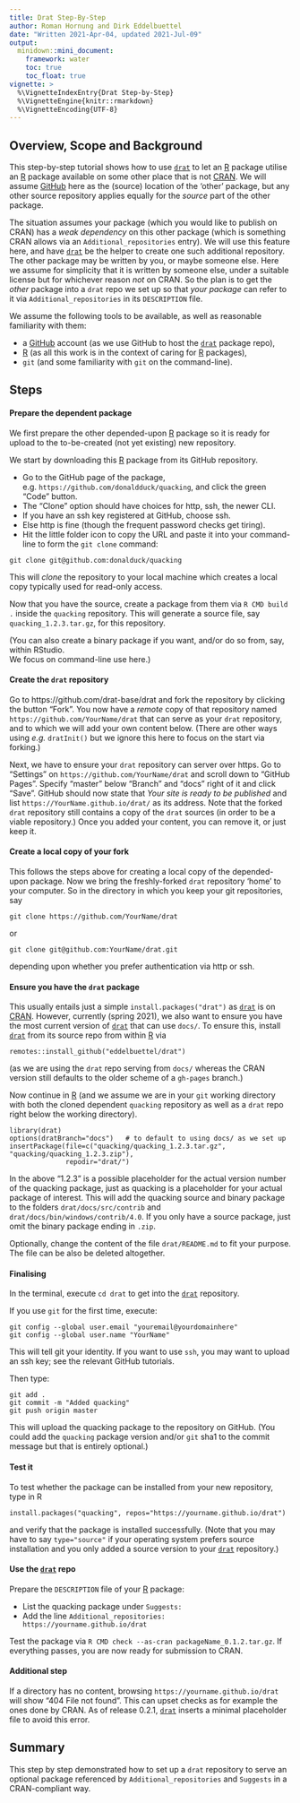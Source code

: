 ```yaml
---
title: Drat Step-By-Step
author: Roman Hornung and Dirk Eddelbuettel
date: "Written 2021-Apr-04, updated 2021-Jul-09"
output:
  minidown::mini_document:
    framework: water
    toc: true
    toc_float: true
vignette: >
  %\VignetteIndexEntry{Drat Step-by-Step}
  %\VignetteEngine{knitr::rmarkdown}
  %\VignetteEncoding{UTF-8}
---
```



## Overview, Scope and Background

This step-by-step tutorial shows how to use [`drat`](https://github.com/eddelbuettel/drat) to let an [R](https://www.r-project.org) package utilise an [R](https://www.r-project.org) package available on some other place that is not [CRAN](https://cran.r-project.org).
We will assume [GitHub](https://github.com) here as the (source) location of the 'other' package, but any other source repository applies equally for the _source_ part of the other package.

The situation assumes your package (which you would like to publish on CRAN) has a _weak dependency_ on this other package (which is something CRAN allows via an `Additional_repositories` entry).
We will use this feature here, and have [`drat`](https://github.com/eddelbuettel/drat) be the helper to create one such additional repository.
The other package may be written by you, or maybe someone else. 
Here we assume for simplicity that it is written by someone else, under a suitable license but for whichever reason _not_ on CRAN.
So the plan is to get the _other_ package into a `drat` repo we set up so that _your package_ can refer to it via `Additional_repositories` in its `DESCRIPTION` file.

We assume the following tools to be available, as well as reasonable familiarity with them: 

- a [GitHub](https://github.com) account (as we use GitHub to host the [`drat`](https://github.com/eddelbuettel/drat) package repo), 
- [R](https://www.r-project.org) (as all this work is in the context of caring for [R](https://www.r-project.org) packages),
- `git` (and some familiarity with `git` on the command-line). 


## Steps

#### Prepare the dependent package

We first prepare the other depended-upon [R](https://www.r-project.org) package so it is ready for upload to the to-be-created (not yet existing) new repository.

We start by downloading this [R](https://www.r-project.org) package from its GitHub repository.

- Go to the GitHub page of the package, e.g. `https://github.com/donaldduck/quacking`, and click the green "Code" button.
- The "Clone" option should have choices for http, ssh, the newer CLI. 
- If you have an ssh key registered at GitHub, choose ssh.
- Else http is fine (though the frequent password checks get tiring).
- Hit the little folder icon to copy the URL and paste it into your command-line to form the `git clone` command:

```shell=
git clone git@github.com:donalduck/quacking
```

This will _clone_ the repository to your local machine which creates a local copy typically used for read-only access.

Now that you have the source, create a package from them via `R CMD build .` inside the `quacking` repository.
This will generate a source file, say `quacking_1.2.3.tar.gz`, for this repository.

(You can also create a binary package if you want, and/or do so from, say, within RStudio.  
We focus on command-line use here.)



#### Create the `drat` repository

Go to https://github.com/drat-base/drat and fork the repository by clicking the button "Fork".
You now have a _remote_ copy of that repository named `https://github.com/YourName/drat` that can serve as your `drat` repository, and to which we will add your own content below.
(There are other ways using _e.g._ `dratInit()` but we ignore this here to focus on the start via forking.)

Next, we have to ensure your `drat` repository can server over https. 
Go to "Settings" on `https://github.com/YourName/drat` and scroll down to "GitHub Pages".
Specify "master" below "Branch" and "docs" right of it and click "Save". 
GitHub should now state that _Your site is ready to be published_ and list `https://YourName.github.io/drat/` as its address.
Note that the forked `drat` repository still contains a copy of the `drat` sources (in order to be a viable repository.)
Once you added your content, you can remove it, or just keep it.

#### Create a local copy of your fork

This follows the steps above for creating a local copy of the depended-upon package. 
Now we bring the freshly-forked `drat` repository 'home' to your computer.
So in the directory in which you keep your git repositories, say

```shell=
git clone https://github.com/YourName/drat
```

or 

```shell=
git clone git@github.com:YourName/drat.git
```

depending upon whether you prefer authentication via http or ssh.


#### Ensure you have the `drat` package

This usually entails just a simple `install.packages("drat")` as [`drat`](https://github.com/eddelbuettel/drat) is on [CRAN](https://cran.r-project.org).
However, currently (spring 2021), we also want to ensure you have the most current version of [`drat`](https://github.com/eddelbuettel/drat) that can use `docs/`.
To ensure this, install [`drat`](https://github.com/eddelbuettel/drat) from its source repo from within [R](https://www.r-project.org) via

```r=
remotes::install_github("eddelbuettel/drat")
```

(as we are using the `drat` repo serving from `docs/` whereas the CRAN version still defaults to the older scheme of a `gh-pages` branch.)

Now continue in [R](https://www.r-project.org) (and we assume we are in your `git` working directory with both the cloned dependent `quacking` repository as well as a `drat` repo right below the
working directory).

```r=
library(drat)
options(dratBranch="docs")   # to default to using docs/ as we set up
insertPackage(file=c("quacking/quacking_1.2.3.tar.gz", "quacking/quacking_1.2.3.zip"), 
              repodir="drat/")
```

In the above "1.2.3" is a possible placeholder for the actual version number of the quacking package, just as quacking is a placeholder for your actual package of interest.
This will add the quacking source and binary package to the folders `drat/docs/src/contrib` and `drat/docs/bin/windows/contrib/4.0`.
If you only have a source package, just omit the binary package ending in `.zip`.

Optionally, change the content of the file `drat/README.md` to fit your purpose. 
The file can be also be deleted altogether.

#### Finalising 

In the terminal, execute `cd drat` to get into the [`drat`](https://github.com/eddelbuettel/drat) repository.

If you use `git` for the first time, execute:
```shell=
git config --global user.email "youremail@yourdomainhere"
git config --global user.name "YourName"
```

This will tell git your identity.
If you want to use `ssh`, you may want to upload an ssh key; see the relevant GitHub tutorials.

Then type:
```shell=
git add .
git commit -m "Added quacking"
git push origin master
```

This will upload the quacking package to the repository on GitHub.
(You could add the `quacking` package version and/or `git` sha1 to the commit message but that is entirely optional.)

#### Test it

To test whether the package can be installed from your new repository, type in R

```r=
install.packages("quacking", repos="https://yourname.github.io/drat")
```

and verify that the package is installed successfully.
(Note that you may have to say `type="source"` if your operating system prefers source installation and you only added a source version to your [`drat`](https://github.com/eddelbuettel/drat) repository.)

#### Use the [`drat`](https://github.com/eddelbuettel/drat) repo

Prepare the `DESCRIPTION` file of your [R](https://www.r-project.org) package:

- List the quacking package under `Suggests:` 
- Add the line `Additional_repositories: https://yourname.github.io/drat`

Test the package via `R CMD check --as-cran packageName_0.1.2.tar.gz`.
If everything passes, you are now ready for submission to CRAN.


#### Additional step

If a directory has no content, browsing `https://yourname.github.io/drat` will show "404 File not found". 
This can upset checks as for example the ones done by CRAN. 
As of release 0.2.1, [`drat`](https://github.com/eddelbuettel/drat) inserts a minimal placeholder file to avoid this error.


## Summary

This step by step demonstrated how to set up a `drat` repository to serve an optional package referenced by `Additional_repositories` and `Suggests` in a CRAN-compliant way.
